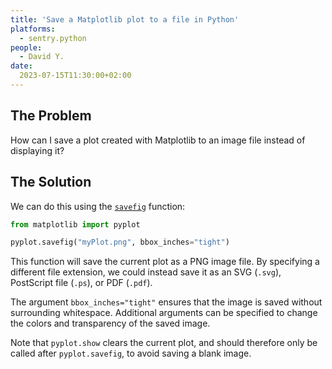 ```yaml
---
title: 'Save a Matplotlib plot to a file in Python'
platforms: 
  - sentry.python
people: 
  - David Y.
date: 
  2023-07-15T11:30:00+02:00
---
```


## The Problem

How can I save a plot created with Matplotlib to an image file instead of displaying it?

## The Solution

We can do this using the [`savefig`](https://matplotlib.org/stable/api/_as_gen/matplotlib.pyplot.savefig.html) function:

```python
from matplotlib import pyplot

pyplot.savefig("myPlot.png", bbox_inches="tight")
```

This function will save the current plot as a PNG image file. By specifying a different file extension, we could instead save it as an SVG (`.svg`), PostScript file (`.ps`), or PDF (`.pdf`).

The argument `bbox_inches="tight"` ensures that the image is saved without surrounding whitespace. Additional arguments can be specified to change the colors and transparency of the saved image.

Note that `pyplot.show` clears the current plot, and should therefore only be called after `pyplot.savefig`, to avoid saving a blank image.
